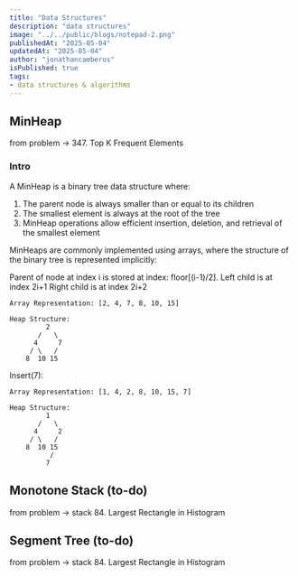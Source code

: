```yaml
---
title: "Data Structures"
description: "data structures"
image: "../../public/blogs/notepad-2.png"
publishedAt: "2025-05-04"
updatedAt: "2025-05-04" 
author: "jonathancamberos"
isPublished: true
tags: 
- data structures & algorithms
---
```


## MinHeap 

from problem -> 347. Top K Frequent Elements

### Intro
A MinHeap is a binary tree data structure where:
1. The parent node is always smaller than or equal to its children
2. The smallest element is always at the root of the tree 
3. MinHeap operations allow efficient insertion, deletion, and retrieval of the smallest element

MinHeaps are commonly implemented using arrays, where the structure
of the binary tree is represented implicitly:

Parent of node at index i is stored at index: floor[(i-1)/2].
Left child is at index 2i+1
Right child is at index 2i+2

```
Array Representation: [2, 4, 7, 8, 10, 15]

Heap Structure:
         2
       /   \
      4     7
     / \   /
    8  10 15
```

Insert(7):
```
Array Representation: [1, 4, 2, 8, 10, 15, 7]

Heap Structure:
         1
       /   \
      4     2
     / \   /
    8  10 15
          /
         7
```



## Monotone Stack (to-do)

from problem -> stack 84. Largest Rectangle in Histogram


## Segment Tree (to-do)

from problem -> stack 84. Largest Rectangle in Histogram